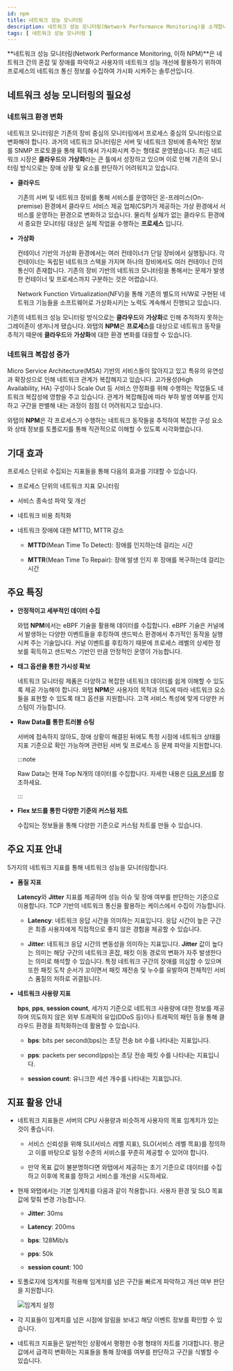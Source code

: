 ```yaml
---
id: npm
title: 네트워크 성능 모니터링
description: 네트워크 성능 모니터링(Network Performance Monitoring)을 소개합니다.
tags: [ 네트워크 성능 모니터링 ]
---
```


**네트워크 성능 모니터링(Network Performance Monitoring, 이하 NPM)**은 네트워크 간의 혼잡 및 장애를 파악하고 사용자의 네트워크 성능 개선에 활용하기 위하여 프로세스의 네트워크 통신 정보를 수집하여 가시화 시켜주는 솔루션입니다.


## 네트워크 성능 모니터링의 필요성

### 네트워크 환경 변화

네트워크 모니터링은 기존의 장비 중심의 모니터링에서 프로세스 중심의 모니터링으로 변화해야 합니다. 과거의 네트워크 모니터링은 서버 및 네트워크 장비에 종속적인 정보를 SNMP 프로토콜을 통해 획득해서 가시화시켜 주는 형태로 운영됐습니다. 최근 네트워크 시장은 **클라우드**와 **가상화**라는 큰 틀에서 성장하고 있으며 이로 인해 기존의 모니터링 방식으로는 장애 상황 및 요소를 판단하기 어려워지고 있습니다.

* **클라우드**

  기존의 서버 및 네트워크 장비를 통해 서비스를 운영하던 온-프레미스(On-premise) 환경에서 클라우드 서비스 제공 업체(CSP)가 제공하는 가상 환경에서 서비스를 운영하는 환경으로 변화하고 있습니다. 물리적 실체가 없는 클라우드 환경에서 중요한 모니터링 대상은 실제 작업을 수행하는 **프로세스** 입니다.

* **가상화**

  컨테이너 기반의 가상화 환경에서는 여러 컨테이너가 단일 장비에서 실행됩니다. 각 컨테이너는 독립된 네트워크 스택을 가지며 하나의 장비에서도 여러 컨테이너 간의 통신이 존재합니다. 기존의 장비 기반의 네트워크 모니터링을 통해서는 문제가 발생한 컨테이너 및 프로세스까지 구분하는 것은 어렵습니다.

  Network Function Virtualization(NFV)을 통해 기존의 별도의 H/W로 구현된 네트워크 기능들을 소프트웨어로 가상화시키는 노력도 계속해서 진행되고 있습니다.

기존의 네트워크 성능 모니터링 방식으로는 **클라우드**와 **가상화**로 인해 추적하지 못하는 그레이존이 생겨나게 됐습니다. 와탭의 **NPM**은 **프로세스**를 대상으로 네트워크 동작을 추적기 때문에 **클라우드**와 **가상화**에 대한 환경 변화를 대응할 수 있습니다.


### 네트워크 복잡성 증가

Micro Service Architecture(MSA) 기반의 서비스들이 많아지고 있고 특유의 유연성과 확장성으로 인해 네트워크 관계가 복잡해지고 있습니다. 고가용성(High Availability, HA) 구성이나 Scale Out 등 서비스 안정화를 위해 수행하는 작업들도 네트워크 복잡성에 영향을 주고 있습니다. 관계가 복잡해짐에 따라 부하 발생 여부를 인지하고 구간을 판별해 내는 과정이 점점 더 어려워지고 있습니다.

와탭의 **NPM**은 각 프로세스가 수행하는 네트워크 동작들을 추적하여 복잡한 구성 요소와 상태 정보를 토폴로지를 통해 직관적으로 이해할 수 있도록 시각화했습니다.


## 기대 효과

프로세스 단위로 수집되는 지표들을 통해 다음의 효과를 기대할 수 있습니다.

* 프로세스 단위의 네트워크 지표 모니터링

* 서비스 종속성 파악 및 개선

* 네트워크 비용 최적화

* 네트워크 장애에 대한 MTTD, MTTR 감소
  
  - **MTTD**(Mean Time To Detect): 장애를 인지하는데 걸리는 시간
  
  - **MTTR**(Mean Time To Repair): 장애 발생 인지 후 장애를 복구하는데 걸리는 시간


## 주요 특징

* **안정적이고 세부적인 데이터 수집**

  와탭 **NPM**에서는 eBPF 기술을 활용해 데이터를 수집합니다. eBPF 기술은 커널에서 발생하는 다양한 이벤트들을 후킹하여 샌드박스 환경에서 추가적인 동작을 실행시켜 주는 기술입니다. 커널 이벤트를 후킹하기 때문에 프로세스 레벨의 상세한 정보를 획득하고 샌드박스 기반인 만큼 안정적인 운영이 가능합니다.

* **태그 옵션을 통한 가시성 확보**

  네트워크 모니터링 제품은 다양하고 복잡한 네트워크 데이터를 쉽게 이해할 수 있도록 제공 가능해야 합니다. 와탭 **NPM**은 사용자의 목적과 의도에 따라 네트워크 요소들을 표현할 수 있도록 태그 옵션을 지원합니다. 고객 서비스 특성에 맞게 다양한 커스텀이 가능합니다.

* **Raw Data를 통한 트러블 슈팅**
  
  서버에 접속하지 않아도, 장애 상황이 해결된 뒤에도 특정 시점에 네트워크 상태를 지표 기준으로 확인 가능하며 관련된 서버 및 프로세스 등 문제 파악을 지원합니다.
  
  :::note
  
  Raw Data는 현재 Top N개의 데이터를 수집합니다. 자세한 내용은 [다음 문서](npm/network-trend-tcp#topn)를 참조하세요.
  
  :::

* **Flex 보드를 통한 다양한 기준의 커스텀 차트**

  수집되는 정보들을 통해 다양한 기준으로 커스텀 차트를 만들 수 있습니다.


## 주요 지표 안내

5가지의 네트워크 지표를 통해 네트워크 성능을 모니터링합니다.

* **품질 지표**

  **Latency**와 **Jitter** 지표를 제공하며 성능 이슈 및 장애 여부를 판단하는 기준으로 이용합니다. TCP 기반의 네트워크 통신을 활용하는 케이스에서 수집이 가능합니다.

  - **Latency**: 네트워크 응답 시간을 의미하는 지표입니다. 응답 시간이 높은 구간은 최종 사용자에게 직접적으로 좋지 않은 경험을 제공할 수 있습니다.

  - **Jitter**: 네트워크 응답 시간의 변동성을 의미하는 지표입니다. **Jitter** 값이 높다는 의미는 해당 구간의 네트워크 혼잡, 패킷 이동 경로의 변화가 자주 발생한다는 의미로 해석할 수 있습니다. 특정 네트워크 구간의 장애를 의심할 수 있으며 또한 패킷 도착 순서가 꼬이면서 패킷 재전송 및 누수를 유발하여 전체적인 서비스 품질의 저하로 귀결됩니다.

* **네트워크 사용량 지표**

  **bps**, **pps**, **session count**, 세가지 기준으로 네트워크 사용량에 대한 정보를 제공하며 의도하지 않은 외부 트래픽의 유입(DDoS 등)이나 트래픽의 패턴 등을 통해 클라우드 환경을 최적화하는데 활용할 수 있습니다.
  
  - **bps**: bits per second(bps)는 초당 전송 bit 수를 나타내는 지표입니다.
  
  - **pps**: packets per second(pps)는 초당 전송 패킷 수를 나타내는 지표입니다.
  
  - **session count**: 유니크한 세션 개수를 나타내는 지표입니다.

## 지표 활용 안내

* 네트워크 지표들은 서버의 CPU 사용량과 비슷하게 사용자의 목표 임계치가 있는 것이 좋습니다.

  - 서비스 신뢰성을 위해 SLI(서비스 레벨 지표), SLO(서비스 레벨 목표)를 정의하고 이를 바탕으로 일정 수준의 서비스를 꾸준히 제공할 수 있어야 합니다.

  - 만약 목표 값이 불분명하다면 와탭에서 제공하는 초기 기준으로 데이터를 수집하고 이후에 목표를 정하고 서비스를 개선을 시도하세요.

- 현재 와탭에서는 기본 임계치를 다음과 같이 적용합니다. 사용자 환경 및 SLO 목표 값에 맞춰 변경 가능합니다.
  
  - **Jitter**: 30ms
  
  - **Latency**: 200ms
  
  - **bps**: 128Mib/s
  
  - **pps**: 50k
  
  - **session count**: 100

- 토폴로지에 임계치를 적용해 임계치를 넘은 구간을 빠르게 파악하고 개선 여부 판단을 지원합니다.

  ![임계치 설정](/img/npm-threshold-sample.png)

- 각 지표들이 임계치를 넘은 시점에 알림을 보내고 해당 이벤트 정보를 확인할 수 있습니다.

- 네트워크 지표들은 일반적인 상황에서 평평한 수평 형태의 차트를 기대합니다. 평균 값에서 급격히 변화하는 지표들을 통해 장애를 여부를 판단하고 구간을 식별할 수 있습니다.
